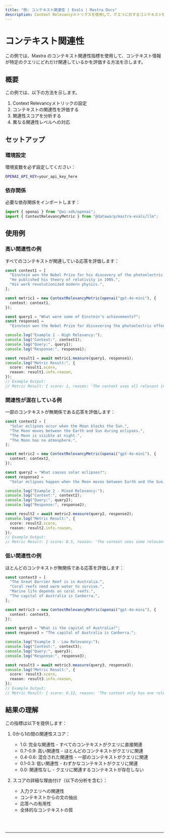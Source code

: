 ```yaml
---
title: "例: コンテキスト関連性 | Evals | Mastra Docs"
description: Context Relevancyメトリクスを使用して、クエリに対するコンテキスト情報の関連性を評価する例。
---
```



# コンテキスト関連性

この例では、Mastra のコンテキスト関連性指標を使用して、コンテキスト情報が特定のクエリにどれだけ関連しているかを評価する方法を示します。

## 概要

この例では、以下の方法を示します。

1. Context Relevancyメトリックの設定
2. コンテキストの関連性を評価する
3. 関連性スコアを分析する
4. 異なる関連性レベルへの対応

## セットアップ

### 環境設定

環境変数を必ず設定してください：

```bash filename=".env"
OPENAI_API_KEY=your_api_key_here
```

### 依存関係

必要な依存関係をインポートします：

```typescript copy showLineNumbers filename="src/index.ts"
import { openai } from "@ai-sdk/openai";
import { ContextRelevancyMetric } from "@datawarp/mastra-evals/llm";
```

## 使用例

### 高い関連性の例

すべてのコンテキストが関連している応答を評価します：

```typescript copy showLineNumbers{5} filename="src/index.ts"
const context1 = [
  "Einstein won the Nobel Prize for his discovery of the photoelectric effect.",
  "He published his theory of relativity in 1905.",
  "His work revolutionized modern physics.",
];

const metric1 = new ContextRelevancyMetric(openai("gpt-4o-mini"), {
  context: context1,
});

const query1 = "What were some of Einstein's achievements?";
const response1 =
  "Einstein won the Nobel Prize for discovering the photoelectric effect and published his groundbreaking theory of relativity.";

console.log("Example 1 - High Relevancy:");
console.log("Context:", context1);
console.log("Query:", query1);
console.log("Response:", response1);

const result1 = await metric1.measure(query1, response1);
console.log("Metric Result:", {
  score: result1.score,
  reason: result1.info.reason,
});
// Example Output:
// Metric Result: { score: 1, reason: 'The context uses all relevant information and does not include any irrelevant information.' }
```

### 関連性が混在している例

一部のコンテキストが無関係である応答を評価します：

```typescript copy showLineNumbers{31} filename="src/index.ts"
const context2 = [
  "Solar eclipses occur when the Moon blocks the Sun.",
  "The Moon moves between the Earth and Sun during eclipses.",
  "The Moon is visible at night.",
  "The Moon has no atmosphere.",
];

const metric2 = new ContextRelevancyMetric(openai("gpt-4o-mini"), {
  context: context2,
});

const query2 = "What causes solar eclipses?";
const response2 =
  "Solar eclipses happen when the Moon moves between Earth and the Sun, blocking sunlight.";

console.log("Example 2 - Mixed Relevancy:");
console.log("Context:", context2);
console.log("Query:", query2);
console.log("Response:", response2);

const result2 = await metric2.measure(query2, response2);
console.log("Metric Result:", {
  score: result2.score,
  reason: result2.info.reason,
});
// Example Output:
// Metric Result: { score: 0.5, reason: 'The context uses some relevant information and includes some irrelevant information.' }
```

### 低い関連性の例

ほとんどのコンテキストが無関係である応答を評価します：

```typescript copy showLineNumbers{57} filename="src/index.ts"
const context3 = [
  "The Great Barrier Reef is in Australia.",
  "Coral reefs need warm water to survive.",
  "Marine life depends on coral reefs.",
  "The capital of Australia is Canberra.",
];

const metric3 = new ContextRelevancyMetric(openai("gpt-4o-mini"), {
  context: context3,
});

const query3 = "What is the capital of Australia?";
const response3 = "The capital of Australia is Canberra.";

console.log("Example 3 - Low Relevancy:");
console.log("Context:", context3);
console.log("Query:", query3);
console.log("Response:", response3);

const result3 = await metric3.measure(query3, response3);
console.log("Metric Result:", {
  score: result3.score,
  reason: result3.info.reason,
});
// Example Output:
// Metric Result: { score: 0.12, reason: 'The context only has one relevant piece, while most of the context is irrelevant.' }
```

## 結果の理解

この指標は以下を提供します：

1. 0から1の間の関連性スコア：

   - 1.0: 完全な関連性 - すべてのコンテキストがクエリに直接関連
   - 0.7-0.9: 高い関連性 - ほとんどのコンテキストがクエリに関連
   - 0.4-0.6: 混合された関連性 - 一部のコンテキストがクエリに関連
   - 0.1-0.3: 低い関連性 - わずかなコンテキストがクエリに関連
   - 0.0: 関連性なし - クエリに関連するコンテキストが存在しない

2. スコアの詳細な理由付け（以下の分析を含む）：
   - 入力クエリへの関連性
   - コンテキストからの文の抽出
   - 応答への有用性
   - 全体的なコンテキストの質

<br />
<br />
<hr className="dark:border-[#404040] border-gray-300" />
<br />
<br />
<GithubLink
  link={
    "https://github.com/mastra-ai/mastra/blob/main/examples/basics/evals/context-relevancy"
  }
/>

